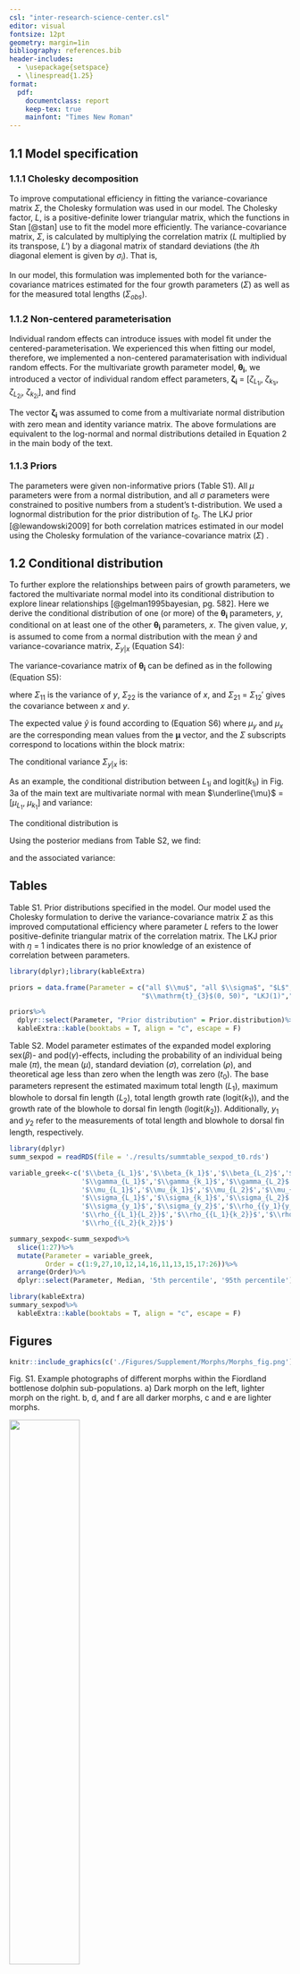 ```yaml
---
csl: "inter-research-science-center.csl"
editor: visual
fontsize: 12pt
geometry: margin=1in
bibliography: references.bib
header-includes:
  - \usepackage{setspace}
  - \linespread{1.25}
format:
  pdf:
    documentclass: report
    keep-tex: true
    mainfont: "Times New Roman"
---
```


```{=tex}
\renewcommand{\theequation}{S\arabic{equation}}
\vspace{-15ex}

\begin{center}
\huge
Supplementary
\end{center}
```
```{=tex}
\begin{center}
\LARGE
Growth dynamics of bottlenose dolphins (\textit{Tursiops truncatus}) at the southern extreme of their range
\end{center}
```
```{=tex}
\begin{center}
Leah M. Crowe$^{*1,2}$, Matthew R. Schofield$^{2}$, Steve M. Dawson$^{1}$, William Rayment$^{1}$

*leah.crowe@postgrad.otago.ac.nz

$^{1}$Department of Marine Science $^{2}$Department of Mathematics and Statistics

University of Otago, Dunedin, New Zealand
\end{center}
```
## 1.1 Model specification

### 1.1.1 Cholesky decomposition

To improve computational efficiency in fitting the variance-covariance matrix $\Sigma$, the Cholesky formulation was used in our model. The Cholesky factor, $L$, is a positive-definite lower triangular matrix, which the functions in Stan [@stan] use to fit the model more efficiently. The variance-covariance matrix, $\Sigma$, is calculated by multiplying the correlation matrix ($L$ multiplied by its transpose, $L'$) by a diagonal matrix of standard deviations (the $i$th diagonal element is given by $\sigma_i$). That is,

\vspace{-3ex}

```{=tex}
\begin{equation}
\Sigma = \mathrm{diag}(\sigma) \times LL' \times \mathrm{diag}(\sigma).
\end{equation}
```
In our model, this formulation was implemented both for the variance-covariance matrices estimated for the four growth parameters ($\Sigma$) as well as for the measured total lengths ($\Sigma_{obs}$).

### 1.1.2 Non-centered parameterisation

Individual random effects can introduce issues with model fit under the centered-parameterisation. We experienced this when fitting our model, therefore, we implemented a non-centered paramaterisation with individual random effects. For the multivariate growth parameter model, $\boldsymbol{\theta_{i}}$, we introduced a vector of individual random effect parameters, $\boldsymbol{\zeta_i}$ = \[$\zeta_{L_{1i}}$, $\zeta_{k_{1i}}$, $\zeta_{L_{2i}}$, $\zeta_{k_{2i}}$\], and find

\vspace{-3ex}

```{=tex}
\begin{equation}
\boldsymbol{\theta_i} = \boldsymbol{\mu} + \mathrm{diag}(\sigma) \times L \times \boldsymbol{\zeta_i},\; i = 1,\dotsc, n.
\end{equation}
```
The vector $\boldsymbol{\zeta_i}$ was assumed to come from a multivariate normal distribution with zero mean and identity variance matrix. The above formulations are equivalent to the log-normal and normal distributions detailed in Equation 2 in the main body of the text.

### 1.1.3 Priors

The parameters were given non-informative priors (Table S1). All $\mu$ parameters were from a normal distribution, and all $\sigma$ parameters were constrained to positive numbers from a student's t-distribution. We used a lognormal distribution for the prior distribution of $t_0$. The LKJ prior [@lewandowski2009] for both correlation matrices estimated in our model using the Cholesky formulation of the variance-covariance matrix ($\Sigma$) .

## 1.2 Conditional distribution

To further explore the relationships between pairs of growth parameters, we factored the multivariate normal model into its conditional distribution to explore linear relationships [@gelman1995bayesian, pg. 582]. Here we derive the conditional distribution of one (or more) of the $\boldsymbol{\theta_i}$ parameters, $y$, conditional on at least one of the other $\boldsymbol{\theta_i}$ parameters, $x$. The given value, $y$, is assumed to come from a normal distribution with the mean $\hat{y}$ and variance-covariance matrix, $\Sigma_{y|x}$ (Equation S4):

\vspace{-3ex}

```{=tex}
\begin{equation}
y | x \sim \mathrm{N}(\hat{y}, {\Sigma_{y|x}}).
\end{equation}
```
The variance-covariance matrix of $\boldsymbol{\theta_i}$ can be defined as in the following (Equation S5):

\vspace{-3ex}

```{=tex}
\begin{equation}
{\Sigma} = \left[\begin{array}{ccc}
\Sigma_{11} & \Sigma_{12} \\
\Sigma_{21} & \Sigma_{22}
\end{array}\right],
\end{equation}
```
where $\Sigma_{11}$ is the variance of $y$, $\Sigma_{22}$ is the variance of $x$, and $\Sigma_{21}$ = $\Sigma_{12}'$ gives the covariance between $x$ and $y$.

The expected value $\hat{y}$ is found according to (Equation S6) where $\mu_y$ and $\mu_x$ are the corresponding mean values from the $\boldsymbol{\mu}$ vector, and the $\Sigma$ subscripts correspond to locations within the block matrix:

\vspace{-3ex}

```{=tex}
\begin{equation}
\hat{y} = \mu_{y} + \Sigma_{12}\Sigma_{22}^{-1}(x - \mu_{x}).
\end{equation}
```
The conditional variance ${\Sigma_{y|x}}$ is:

\vspace{-3ex}

```{=tex}
\begin{equation}
\Sigma_{y|x} = \Sigma_{11} - \Sigma_{12}\Sigma_{22}^{-1}\Sigma_{21}.
\end{equation}
```
As an example, the conditional distribution between $L_{1i}$ and logit($k_{1i}$) in Fig. 3a of the main text are multivariate normal with mean $\underline{\mu}$ = \[$\mu_{L_1}$, $\mu_{k_1}$\] and variance:

\vspace{-3ex}

```{=tex}
\begin{equation}
\Sigma = \left[\begin{array}{ccc}
\sigma_{L_1}^2 & \rho_{L_{1}k_{1}}\sigma_{L_1}\sigma_{k_1} \\
\rho_{k_{1}L_{1}}\sigma_{k_1}\sigma_{L_1} & \sigma_{k_1}^2
\end{array}\right].
\end{equation}
```
The conditional distribution is

\vspace{-3ex}

```{=tex}
\begin{equation}
L_{1i} | \mathrm{logit}(k_{1i}) \sim \mathrm{N}(\hat{L}_{1i}, \Sigma_{L_1 | k_1}).
\end{equation}
```
Using the posterior medians from Table S2, we find:

\vspace{-3ex}

```{=tex}
\begin{equation}
\begin{split}
\hat{L}_{1i} & = \mu_{L_1} + \rho_{L_{1}k_{1i}}\sigma_{L_1}\sigma_{k_1} \times \frac{1}{\sigma_{k_1}^2} \times (\mathrm{logit}(k_{1i}) - \mu_{k_1}) \\
& = 2.737 + 0.271 \times \mathrm{logit}(k_{1i}),
\end{split}
\end{equation}
```
and the associated variance:

\vspace{-3ex}

```{=tex}
\begin{equation}
\begin{split}
\Sigma_{L_1 | k_1} & = \sigma_{L_1}^2 - \rho_{L_{1}k_{1}}\sigma_{L_1}\sigma_{k_1} \times \frac{1}{\sigma_{k_1}^2} \times \rho_{k_{1}L_{1}}\sigma_{k_1}\sigma_{L_1} \\
& = 0.098.
\end{split}
\end{equation}
```
\newpage

## Tables

Table S1. Prior distributions specified in the model. Our model used the Cholesky formulation to derive the variance-covariance matrix $\Sigma$ as this improved computational efficiency where parameter $L$ refers to the lower positive-definite triangular matrix of the correlation matrix. The LKJ prior with $\eta$ = 1 indicates there is no prior knowledge of an existence of correlation between parameters.

```r
library(dplyr);library(kableExtra)

priors = data.frame(Parameter = c("all $\\mu$", "all $\\sigma$", "$L$","$t_0$"), `Prior distribution` = c("N(0, 1000)", 
                                 "$\\mathrm{t}_{3}$(0, 50)", "LKJ(1)","Lognormal(0, 10)"))

priors%>%
  dplyr::select(Parameter, "Prior distribution" = Prior.distribution)%>%
  kableExtra::kable(booktabs = T, align = "c", escape = F) 
```

\newpage

Table S2. Model parameter estimates of the expanded model exploring sex($\beta$)- and pod($\gamma$)-effects, including the probability of an individual being male ($\pi$), the mean ($\mu$), standard deviation ($\sigma$), correlation ($\rho$), and theoretical age less than zero when the length was zero ($t_0$). The base parameters represent the estimated maximum total length ($L_1$), maximum blowhole to dorsal fin length ($L_2$), total length growth rate (logit($k_1$)), and the growth rate of the blowhole to dorsal fin length (logit($k_2$)). Additionally, $y_1$ and $y_2$ refer to the measurements of total length and blowhole to dorsal fin length, respectively.

```r

library(dplyr)
summ_sexpod = readRDS(file = './results/summtable_sexpod_t0.rds')

variable_greek<-c('$\\beta_{L_1}$','$\\beta_{k_1}$','$\\beta_{L_2}$','$\\beta_{k_2}$',
                  '$\\gamma_{L_1}$','$\\gamma_{k_1}$','$\\gamma_{L_2}$','$\\gamma_{k_2}$','$\\pi$','$t_0$',
                  '$\\mu_{L_1}$','$\\mu_{k_1}$','$\\mu_{L_2}$','$\\mu_{k_2}$',
                  '$\\sigma_{L_1}$','$\\sigma_{k_1}$','$\\sigma_{L_2}$','$\\sigma_{k_2}$',
                  '$\\sigma_{y_1}$','$\\sigma_{y_2}$','$\\rho_{{y_1}{y_2}}$', '$\\rho_{{L_1}{k_1}}$',
                  '$\\rho_{{L_1}{L_2}}$','$\\rho_{{L_1}{k_2}}$','$\\rho_{{k_1}{L_2}}$','$\\rho_{{k_1}{k_2}}$',
                  '$\\rho_{{L_2}{k_2}}$')

summary_sexpod<-summ_sexpod%>%
  slice(1:27)%>%
  mutate(Parameter = variable_greek,
         Order = c(1:9,27,10,12,14,16,11,13,15,17:26))%>%
  arrange(Order)%>%
  dplyr::select(Parameter, Median, '5th percentile', '95th percentile')

library(kableExtra)
summary_sexpod%>%
  kableExtra::kable(booktabs = T, align = "c", escape = F)
```

## Figures

```r

knitr::include_graphics(c('./Figures/Supplement/Morphs/Morphs_fig.png'))

```

Fig. S1. Example photographs of different morphs within the Fiordland bottlenose dolphin sub-populations. a) Dark morph on the left, lighter morph on the right. b, d, and f are all darker morphs, c and e are lighter morphs.

\newpage

::: {layout-ncol="1" fig-pos="H"}
![](Figures/Supplement/Squid/858_cr.jpg){height="50%"}

![](Figures/Supplement/Squid/DSC_4944_cr.jpg){height="50%"} \newline Fig. S2. Example photographs of squid sucker marks on Fiordland bottlenose dolphins (pers comm. K. Bolstad) including (a) on the chin in 2015 and (b) left of the eye in 2022.
:::

\newpage

```r

knitr::include_graphics('./Figures/noodle.png')
```

Fig. S3. The percent error between the observed and actual length of the calibration object captured in the field. Note that there was no footage of the calibration object taken during the 2022_07 trip. A boat-hook wrapped in pool noodles was our known-length object as it was rigid, low-profile object that floated just above the surface. Two different length, contrasting coloured noodles (purple and orange) on one fully extended boat-hook allowed for measurements of three varying lengths (total length of both colours together, 1.947 m, and two shorter lengths of each of the sections to represent smaller individuals, 1.485 m and 0.462 m). Calibration flights occurred at similar altitudes that were flown over dolphins for data collection (mean: 17.1 m, range: 12.8--24.5 m).

```r

knitr::include_graphics('./Figures/raw.png')
```

Fig. S4. Measured values of total length (solid circles) and blowhole to dorsal fin length (open circles) by a) pod and b) by sex (F = females, M = males, X = unknown).

\newpage

```r
knitr::include_graphics('./Figures/hist_fig.png')

```

Fig. S5. (a) The dates of drone sampling flights (black lines connect dates on the same field trip) along with the number of snapshots collected where an individual dolphin measurement of TL and/or BHDF was taken per pod (b) over the course of the entire study and (c) per trip sampling effort.

\newpage

::: {layout-nrow="1"}
![](Figures/indplot_42.png)

![](Figures/indplot_sunshine.png)

![](Figures/indplot_23.png)
:::

Fig. S6. Example VBGC for three individuals. The grey circles are the measured blowhole to dorsal fin lengths, the black circles are the measured total lengths, the solid lines are the corresponding median growth curve model estimates, and the dashed lines represent the 90% credible intervals. During this study, (a) was measured as an adult, (b) was measured as a juvenile, and (c) was measured when it was near the age of reproductive maturity (around 10 y). The animal plotted in (b), known as 'Sunshine', was found dead when it was 1 y, and directly measured lengths are plotted in orange.

# References
